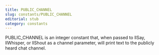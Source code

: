 ```yaml
---
title: PUBLIC_CHANNEL
slug: constants/PUBLIC_CHANNEL
editorial: stub
category: constants
---
```


<LSLConstant
	name="PUBLIC_CHANNEL"
	type="integer"
	value="0"
/>

PUBLIC_CHANNEL is an integer constant that, when passed to llSay, llWhisper, or llShout as a channel parameter, will print text to the publicly heard chat channel.
